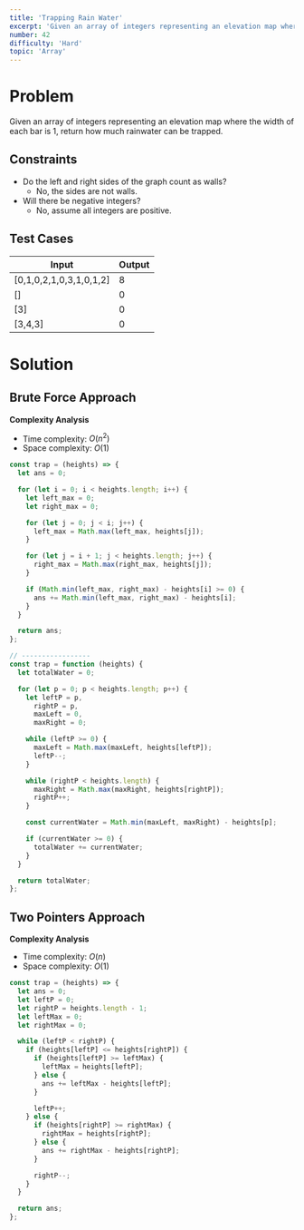 ```yaml
---
title: 'Trapping Rain Water'
excerpt: 'Given an array of integers representing an elevation map where the width of each bar is 1, return how much rainwater can be trapped.'
number: 42
difficulty: 'Hard'
topic: 'Array'
---
```


<LeetCodeLink
  link="https://leetcode.com/problems/trapping-rain-water/"
  title="Trapping Rain Water - LeetCode"
  description="Given an array of integers representing an elevation map where the width of each bar is 1, return how much rainwater can be trapped."
/>

# Problem

Given an array of integers representing an elevation map where the width of each bar is 1, return how much rainwater can be trapped.

## Constraints

- Do the left and right sides of the graph count as walls?
  - No, the sides are not walls.
- Will there be negative integers?
  - No, assume all integers are positive.

## Test Cases

<table style={{ width: 300, maxWidth: '100%' }}>
  <thead
    style={{
      borderBottom: '1px solid rgba(0 0 0 / 20%)',
    }}
  >
    <tr 
      style={{ 
        color: '#5e6368', 
        backgroundColor: '#f9f9f9',
        height: '35px',
      }}
    >
      <th style={{ 
        padding: '0 10px', 
        textAlign: 'left',
        fontWeight: 500 }}>Input</th>
      <th style={{ 
        padding: '0 30px',
        textAlign: 'left',
        fontWeight: 500 }}>Output</th>
    </tr>
  </thead>
  <tbody style={{ color: '#59595b', fontFamily: 'Fira Code' }}>
    <tr style={{ height: '35px' }}>
      <td style={{ padding: '0 10px' }}>[0,1,0,2,1,0,3,1,0,1,2]</td>
      <td style={{ paddingLeft: '30px' }}>8</td>
    </tr>
    <tr 
      style={{
        backgroundColor: '#f9f9f9',
        height: '35px'
      }}
    >
      <td style={{ padding: '0 10px' }}>[]</td>
      <td style={{ paddingLeft: '30px' }}>0</td>
    </tr>
    <tr style={{ height: '35px' }}>
      <td style={{ padding: '0 10px' }}>[3]</td>
      <td style={{ paddingLeft: '30px' }}>0</td>
    </tr>
    <tr 
      style={{ 
        backgroundColor: '#f9f9f9',
        height: '35px'
      }}
    >
      <td style={{ padding: '0 10px' }}>[3,4,3]</td>
      <td style={{ paddingLeft: '30px' }}>0</td>
    </tr>
  </tbody>
</table>
<div style={{ padding: '15px' }}></div>

# Solution

## Brute Force Approach

**Complexity Analysis**

- Time complexity: $O(n^2)$
- Space complexity: $O(1)$

```jsx
const trap = (heights) => {
  let ans = 0;

  for (let i = 0; i < heights.length; i++) {
    let left_max = 0;
    let right_max = 0;

    for (let j = 0; j < i; j++) {
      left_max = Math.max(left_max, heights[j]);
    }

    for (let j = i + 1; j < heights.length; j++) {
      right_max = Math.max(right_max, heights[j]);
    }

    if (Math.min(left_max, right_max) - heights[i] >= 0) {
      ans += Math.min(left_max, right_max) - heights[i];
    }
  }

  return ans;
};

// -----------------
const trap = function (heights) {
  let totalWater = 0;

  for (let p = 0; p < heights.length; p++) {
    let leftP = p,
      rightP = p,
      maxLeft = 0,
      maxRight = 0;

    while (leftP >= 0) {
      maxLeft = Math.max(maxLeft, heights[leftP]);
      leftP--;
    }

    while (rightP < heights.length) {
      maxRight = Math.max(maxRight, heights[rightP]);
      rightP++;
    }

    const currentWater = Math.min(maxLeft, maxRight) - heights[p];

    if (currentWater >= 0) {
      totalWater += currentWater;
    }
  }

  return totalWater;
};
```

## Two Pointers Approach

**Complexity Analysis**

- Time complexity: $O(n)$
- Space complexity: $O(1)$

```jsx
const trap = (heights) => {
  let ans = 0;
  let leftP = 0;
  let rightP = heights.length - 1;
  let leftMax = 0;
  let rightMax = 0;

  while (leftP < rightP) {
    if (heights[leftP] <= heights[rightP]) {
      if (heights[leftP] >= leftMax) {
        leftMax = heights[leftP];
      } else {
        ans += leftMax - heights[leftP];
      }

      leftP++;
    } else {
      if (heights[rightP] >= rightMax) {
        rightMax = heights[rightP];
      } else {
        ans += rightMax - heights[rightP];
      }

      rightP--;
    }
  }

  return ans;
};
```
